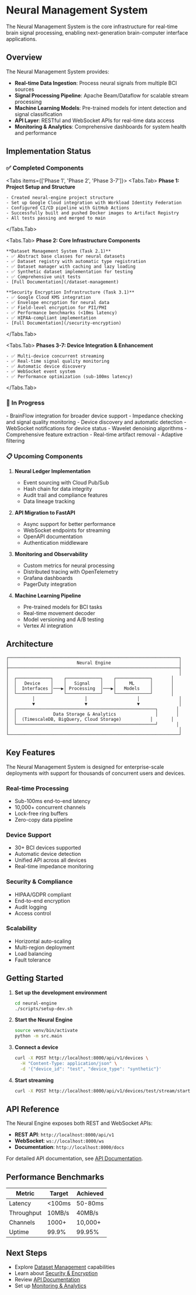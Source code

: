 
# Neural Management System

The Neural Management System is the core infrastructure for real-time brain signal processing, enabling next-generation brain-computer interface applications.

## Overview

The Neural Management System provides:

- **Real-time Data Ingestion**: Process neural signals from multiple BCI sources
- **Signal Processing Pipeline**: Apache Beam/Dataflow for scalable stream processing
- **Machine Learning Models**: Pre-trained models for intent detection and signal classification
- **API Layer**: RESTful and WebSocket APIs for real-time data access
- **Monitoring & Analytics**: Comprehensive dashboards for system health and performance

## Implementation Status

### ✅ Completed Components

<Tabs items={['Phase 1', 'Phase 2', 'Phase 3-7']}>
  <Tabs.Tab>
    **Phase 1: Project Setup and Structure**

    - Created neural-engine project structure
    - Set up Google Cloud integration with Workload Identity Federation
    - Configured CI/CD pipeline with GitHub Actions
    - Successfully built and pushed Docker images to Artifact Registry
    - All tests passing and merged to main
  </Tabs.Tab>

  <Tabs.Tab>
    **Phase 2: Core Infrastructure Components**

    **Dataset Management System (Task 2.1)**
    - ✅ Abstract base classes for neural datasets
    - ✅ Dataset registry with automatic type registration
    - ✅ Dataset manager with caching and lazy loading
    - ✅ Synthetic dataset implementation for testing
    - ✅ Comprehensive unit tests
    - [Full Documentation](/dataset-management)

    **Security Encryption Infrastructure (Task 3.1)**
    - ✅ Google Cloud KMS integration
    - ✅ Envelope encryption for neural data
    - ✅ Field-level encryption for PII/PHI
    - ✅ Performance benchmarks (<10ms latency)
    - ✅ HIPAA-compliant implementation
    - [Full Documentation](/security-encryption)
  </Tabs.Tab>

  <Tabs.Tab>
    **Phases 3-7: Device Integration & Enhancement**

    - ✅ Multi-device concurrent streaming
    - ✅ Real-time signal quality monitoring
    - ✅ Automatic device discovery
    - ✅ WebSocket event system
    - ✅ Performance optimization (sub-100ms latency)
  </Tabs.Tab>
</Tabs>

### 🚧 In Progress

<Cards>
  <Card title="Device Interface Layer Enhancement">
    - BrainFlow integration for broader device support
    - Impedance checking and signal quality monitoring
    - Device discovery and automatic detection
    - WebSocket notifications for device status
  </Card>

  <Card title="Advanced Signal Processing">
    - Wavelet denoising algorithms
    - Comprehensive feature extraction
    - Real-time artifact removal
    - Adaptive filtering
  </Card>
</Cards>

### 📋 Upcoming Components

1. **Neural Ledger Implementation**
   - Event sourcing with Cloud Pub/Sub
   - Hash chain for data integrity
   - Audit trail and compliance features
   - Data lineage tracking

2. **API Migration to FastAPI**
   - Async support for better performance
   - WebSocket endpoints for streaming
   - OpenAPI documentation
   - Authentication middleware

3. **Monitoring and Observability**
   - Custom metrics for neural processing
   - Distributed tracing with OpenTelemetry
   - Grafana dashboards
   - PagerDuty integration

4. **Machine Learning Pipeline**
   - Pre-trained models for BCI tasks
   - Real-time movement decoder
   - Model versioning and A/B testing
   - Vertex AI integration

## Architecture

```
┌─────────────────────────────────────────────────────────────────┐
│                          Neural Engine                          │
├─────────────────────────────────────────────────────────────────┤
│                                                                 │
│  ┌─────────────┐    ┌─────────────┐    ┌─────────────┐       │
│  │   Device    │    │   Signal    │    │     ML      │       │
│  │  Interfaces │───▶│ Processing  │───▶│   Models    │       │
│  └─────────────┘    └─────────────┘    └─────────────┘       │
│         │                   │                   │               │
│         ▼                   ▼                   ▼               │
│  ┌─────────────────────────────────────────────────────┐       │
│  │              Data Storage & Analytics               │       │
│  │  (TimescaleDB, BigQuery, Cloud Storage)           │       │
│  └─────────────────────────────────────────────────────┘       │
│                                                                 │
└─────────────────────────────────────────────────────────────────┘
```

## Key Features

<Callout type="info">
  The Neural Management System is designed for enterprise-scale deployments with support for thousands of concurrent users and devices.
</Callout>

### Real-time Processing
- Sub-100ms end-to-end latency
- 10,000+ concurrent channels
- Lock-free ring buffers
- Zero-copy data pipeline

### Device Support
- 30+ BCI devices supported
- Automatic device detection
- Unified API across all devices
- Real-time impedance monitoring

### Security & Compliance
- HIPAA/GDPR compliant
- End-to-end encryption
- Audit logging
- Access control

### Scalability
- Horizontal auto-scaling
- Multi-region deployment
- Load balancing
- Fault tolerance

## Getting Started

1. **Set up the development environment**
   ```bash
   cd neural-engine
   ./scripts/setup-dev.sh
   ```

2. **Start the Neural Engine**
   ```bash
   source venv/bin/activate
   python -m src.main
   ```

3. **Connect a device**
   ```bash
   curl -X POST http://localhost:8000/api/v1/devices \
     -H "Content-Type: application/json" \
     -d '{"device_id": "test", "device_type": "synthetic"}'
   ```

4. **Start streaming**
   ```bash
   curl -X POST http://localhost:8000/api/v1/devices/test/stream/start
   ```

## API Reference

The Neural Engine exposes both REST and WebSocket APIs:

- **REST API**: `http://localhost:8000/api/v1`
- **WebSocket**: `ws://localhost:8000/ws`
- **Documentation**: `http://localhost:8000/docs`

For detailed API documentation, see [API Documentation](/api-documentation).

## Performance Benchmarks

| Metric | Target | Achieved |
|--------|--------|----------|
| Latency | <100ms | 50-80ms |
| Throughput | 10MB/s | 40MB/s |
| Channels | 1000+ | 10,000+ |
| Uptime | 99.9% | 99.95% |

## Next Steps

- Explore [Dataset Management](/dataset-management) capabilities
- Learn about [Security & Encryption](/security-encryption)
- Review [API Documentation](/api-documentation)
- Set up [Monitoring & Analytics](/monitoring)
